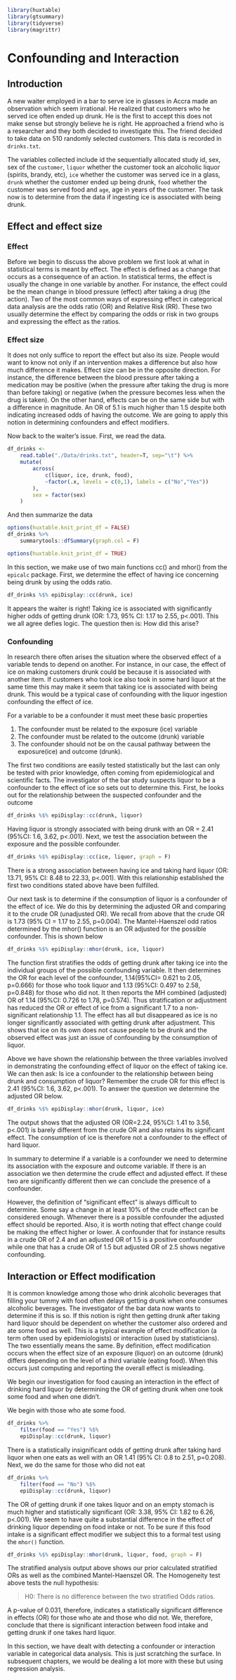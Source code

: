
```r
library(huxtable)
library(gtsummary)
library(tidyverse)
library(magrittr)
```

# Confounding and Interaction

## Introduction
A new waiter employed in a bar to serve ice in glasses in Accra made an 
observation which seem irrational. He realized that customers who he served 
ice often ended up drunk. He is the first to accept this does not make sense but 
strongly believe he is right. He approached a friend who is a researcher and 
they both decided to investigate this. The friend decided to take data on 510
randomly selected customers. This data is recorded in `drinks.txt`.

The variables collected include id the sequentially allocated study id, sex, 
sex of the `customer`, `liquor` whether the customer took an alcoholic liquor 
(spirits, brandy, etc), `ice` whether the customer was served ice in a glass, 
`drunk` whether the customer ended up being drunk, `food` whether the customer 
was served food and `age`, age in years of the customer. The task now is to 
determine from the data if ingesting ice is associated with being drunk.

## Effect and effect size
### Effect
Before we begin to discuss the above problem we first look at what in 
statistical terms is meant by effect. The effect is defined as a change 
that occurs as a consequence of an action. In statistical terms, the effect is 
usually the change in one variable by another. For instance, the effect could be the 
mean change in blood pressure (effect) after taking a drug (the action). Two of
the most common ways of expressing effect in categorical data analysis are the 
odds ratio (OR) and Relative Risk (RR). These two usually determine the effect by 
comparing the odds or risk in two groups and expressing the effect as the 
ratios.

### Effect size
It does not only suffice to report the effect but also its size. People would 
want to know not only if an intervention makes a difference but also how much 
difference it makes. Effect size can be in the opposite direction. For instance, the 
difference between the blood pressure after taking a medication may be positive 
(when the pressure after taking the drug is more than before taking) or negative 
(when the pressure becomes less when the drug is taken). On the other hand, effects 
can be on the same side but with a difference in magnitude. An OR of 5.1 is much 
higher than 1.5 despite both indicating increased odds of having the outcome. 
We are going to apply this notion in determining confounders and effect 
modifiers.

Now back to the waiter's issue. First, we read the data.

```r
df_drinks <- 
    read.table("./Data/drinks.txt", header=T, sep="\t") %>% 
    mutate(
        across(
            c(liquor, ice, drunk, food), 
            ~factor(.x, levels = c(0,1), labels = c("No","Yes"))
        ),
        sex = factor(sex)
    )
```

And then summarize the data

```r
options(huxtable.knit_print_df = FALSE)
df_drinks %>% 
    summarytools::dfSummary(graph.col = F)

options(huxtable.knit_print_df = TRUE)
```
In this section, we make use of two main functions cc() and mhor() from the 
`epicalc` package. First, we determine the effect of having ice concerning 
being drunk by using the odds ratio.

```r
df_drinks %$% epiDisplay::cc(drunk, ice)
```

It appears the waiter is right! Taking ice is associated with significantly 
higher odds of getting drunk (OR: 1.73, 95% CI: 1.17 to 2.55, p<.001). This we 
all agree defies logic. The question then is: How did this arise?

### Confounding
In research there often arises the situation where the observed effect of a 
variable tends to depend on another. For instance, in our case, the effect of ice 
on making customers drunk could be because it is associated with another item. 
If customers who took ice also took in some hard liquor at the same time this 
may make it seem that taking ice is associated with being drunk. This would be 
a typical case of confounding with the liquor ingestion 
confounding the effect of ice. 

For a variable to be a confounder it must meet these basic properties

1. The confounder must be related to the exposure (ice) variable
1. The confounder must be related to the outcome (drunk) variable
3. The confounder should not be on the causal pathway between the exposure(ice) 
and outcome (drunk).

The first two conditions are easily tested statistically but the last can only 
be tested with prior knowledge, often coming from epidemiological and scientific 
facts. The investigator of the bar study suspects liquor to be a confounder to 
the effect of ice so sets out to determine this. First, he looks out for the 
relationship between the suspected confounder and the outcome

```r
df_drinks %$% epiDisplay::cc(drunk, liquor)
```

Having liquor is strongly associated with being drunk with an 
OR = 2.41 (95%CI: 1.6, 3.62, p<.001). Next, we test the association between the 
exposure and the possible confounder.

```r
df_drinks %$% epiDisplay::cc(ice, liquor, graph = F)
```

There is a strong association between having ice and taking hard liquor 
(OR: 13.71, 95% CI: 8.48 to 22.33, p<.001). With this relationship established 
the first two conditions stated above have been fulfilled.

Our next task is to determine if the consumption of liquor is a confounder of the 
effect of ice. We do this by determining the adjusted OR and comparing it to the 
crude OR (unadjusted OR). We recall from above that the crude OR is 1.73 
(95% CI = 1.17 to 2.55, p=0.004). The Mantel-Haenszel odd ratios determined by 
the mhor() function is an OR adjusted for the possible confounder. This is shown 
below

```r
df_drinks %$% epiDisplay::mhor(drunk, ice, liquor)
```

The function first stratifies the odds of getting drunk after taking ice into 
the individual groups of the possible confounding variable. It then determines 
the OR for each level of the confounder, 1.14(95%CI= 0.621 to 2.05, p=0.666) for 
those who took liquor and 1.13 (95%CI: 0.497 to 2.58, p=0.848) for those who did 
not. It then reports the MH combined (adjusted) OR of 1.14 (95%CI: 0.726 to 
1.78, p=0.574). Thus stratification or adjustment has reduced the OR or effect of
ice from a significant 1.7 to a non-significant relationship 1.1. The effect has 
all but disappeared as ice is no longer significantly associated with getting 
drunk after adjustment. This shows that ice on its own does not cause people to 
be drunk and the observed effect was just an issue of confounding by the 
consumption of liquor.

Above we have shown the relationship between the three variables involved in 
demonstrating the confounding effect of liquor on the effect of taking ice. We can 
then ask: Is ice a confounder to the relationship between being drunk and 
consumption of liquor? Remember the crude OR for this effect is 2.41 (95%CI: 
1.6, 3.62, p<.001). To answer the question we determine the adjusted OR below.

```r
df_drinks %$% epiDisplay::mhor(drunk, liquor, ice)
```

The output shows that the adjusted OR (OR=2.24, 95%CI: 1.41 to 3.56, p<.001) is 
barely different from the crude OR and also retains its significant effect. The 
consumption of ice is therefore not a confounder to the effect of hard liquor.

In summary to determine if a variable is a confounder we need to determine its 
association with the exposure and outcome variable. If there is an association 
we then determine the crude effect and adjusted effect. If these two are 
significantly different then we can conclude the presence of a confounder.

However, the definition of "significant effect" is always difficult to determine. 
Some say a change in at least 10% of the crude effect can be considered enough. 
Whenever there is a possible confounder the adjusted effect should be reported. 
Also, it is worth noting that effect change could be making the effect higher or 
lower. A confounder that for instance results in a crude OR of 2.4 and an 
adjusted OR of 1.5 is a positive confounder while one that has a crude OR of
1.5 but adjusted OR of 2.5 shows negative confounding.

## Interaction or Effect modification
It is common knowledge among those who drink alcoholic beverages that filling 
your tummy with food often delays getting drunk when one consumes alcoholic 
beverages. The investigator of the bar data now wants to determine if this is 
so. If this notion is right then getting drunk after taking hard liquor 
should be dependent on whether the customer also ordered and ate some food as 
well. This is a typical example of effect modification (a term often used by 
epidemiologists) or interaction (used by statisticians). The two essentially 
means the same. By definition, effect modification occurs when the effect size of 
an exposure (liquor) on an outcome (drunk) differs depending on the level of a 
third variable (eating food). When this occurs just computing and reporting the 
overall effect is misleading.

We begin our investigation for food causing an interaction in the effect of 
drinking hard liquor by determining the OR of getting drunk when one took some 
food and when one didn't.

We begin with those who ate some food.

```r
df_drinks %>% 
    filter(food == "Yes") %$% 
    epiDisplay::cc(drunk, liquor)
```

There is a statistically insignificant odds of getting drunk after taking hard 
liquor when one eats as well with an OR 1.41 (95% CI: 0.8 to 2.51, p=0.208). 
Next, we do the same for those who did not eat

```r
df_drinks %>% 
    filter(food == "No") %$% 
    epiDisplay::cc(drunk, liquor)
```


The OR of getting drunk if one takes liquor and on an empty stomach is much 
higher and statistically significant (OR: 3.38, 95% CI: 1.82 to 6.26, p<.001). 
We seem to have quite a substantial difference in the effect of drinking liquor 
depending on food intake or not. To be sure if this food intake is a significant 
effect modifier we subject this to a formal test using the `mhor()` function.

```r
df_drinks %$% epiDisplay::mhor(drunk, liquor, food, graph = F)
```

The stratified analysis output above shows our prior calculated stratified ORs 
as well as the combined Mantel-Haenszel OR. The Homogeneity test above tests the 
null hypothesis:

> H0: There is no difference between the two stratified Odds ratios.

A p-value of 0.031, therefore, indicates a statistically significant difference 
in effects (OR) for those who ate and those who did not. We, therefore, conclude 
that there is significant interaction between food intake and getting drunk 
if one takes hard liquor.

In this section, we have dealt with detecting a confounder or interaction variable 
in categorical data analysis. This is just scratching the surface. In subsequent 
chapters, we would be dealing a lot more with these but using regression analysis.
